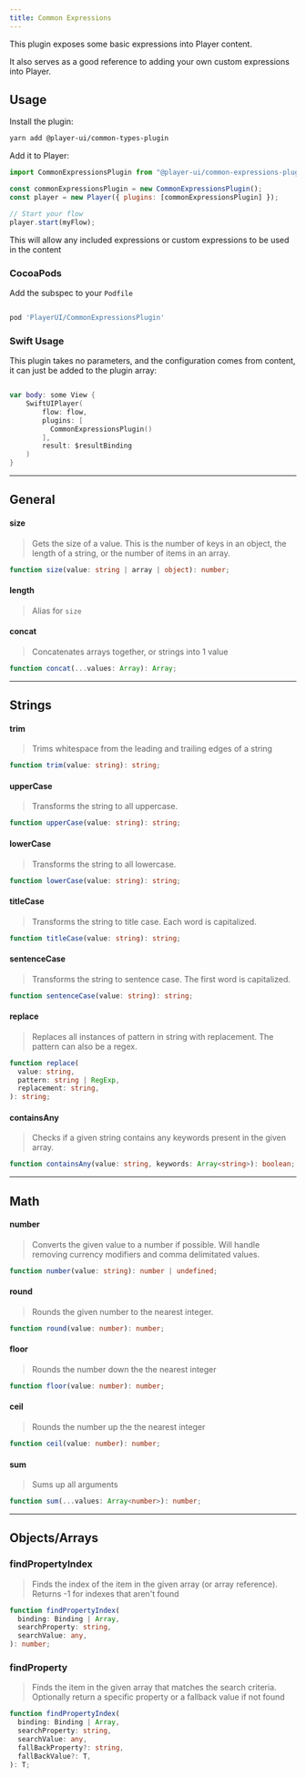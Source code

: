 ```yaml
---
title: Common Expressions
---
```



This plugin exposes some basic expressions into Player content.

It also serves as a good reference to adding your own custom expressions into Player.

## Usage

<PlatformTabs>
  <Fragment slot='core'>

Install the plugin:

```bash
yarn add @player-ui/common-types-plugin
```

Add it to Player:

```js
import CommonExpressionsPlugin from "@player-ui/common-expressions-plugin";

const commonExpressionsPlugin = new CommonExpressionsPlugin();
const player = new Player({ plugins: [commonExpressionsPlugin] });

// Start your flow
player.start(myFlow);
```

This will allow any included expressions or custom expressions to be used in the content

  </Fragment>

<Fragment slot='ios'>

### CocoaPods

Add the subspec to your `Podfile`

```ruby

pod 'PlayerUI/CommonExpressionsPlugin'

```

### Swift Usage

This plugin takes no parameters, and the configuration comes from content, it can just be added to the plugin array:

```swift

var body: some View {
    SwiftUIPlayer(
        flow: flow,
        plugins: [
          CommonExpressionsPlugin()
        ],
        result: $resultBinding
    )
}
```

</Fragment>

</PlatformTabs>

---

## General

#### size

> Gets the size of a value. This is the number of keys in an object, the length of a string, or the number of items in an array.

```ts
function size(value: string | array | object): number;
```

#### length

> Alias for `size`

#### concat

> Concatenates arrays together, or strings into 1 value

```ts
function concat(...values: Array): Array;
```

---

## Strings

#### trim

> Trims whitespace from the leading and trailing edges of a string

```ts
function trim(value: string): string;
```

#### upperCase

> Transforms the string to all uppercase.

```ts
function upperCase(value: string): string;
```

#### lowerCase

> Transforms the string to all lowercase.

```ts
function lowerCase(value: string): string;
```

#### titleCase

> Transforms the string to title case. Each word is capitalized.

```ts
function titleCase(value: string): string;
```

#### sentenceCase

> Transforms the string to sentence case. The first word is capitalized.

```ts
function sentenceCase(value: string): string;
```

#### replace

> Replaces all instances of pattern in string with replacement. The pattern can also be a regex.

```ts
function replace(
  value: string,
  pattern: string | RegExp,
  replacement: string,
): string;
```

#### containsAny

> Checks if a given string contains any keywords present in the given array.

```ts
function containsAny(value: string, keywords: Array<string>): boolean;
```

---

## Math

#### number

> Converts the given value to a number if possible. Will handle removing currency modifiers and comma delimitated values.

```ts
function number(value: string): number | undefined;
```

#### round

> Rounds the given number to the nearest integer.

```ts
function round(value: number): number;
```

#### floor

> Rounds the number down the the nearest integer

```ts
function floor(value: number): number;
```

#### ceil

> Rounds the number up the the nearest integer

```ts
function ceil(value: number): number;
```

#### sum

> Sums up all arguments

```ts
function sum(...values: Array<number>): number;
```

---

## Objects/Arrays

### findPropertyIndex

> Finds the index of the item in the given array (or array reference). Returns -1 for indexes that aren't found

```ts
function findPropertyIndex(
  binding: Binding | Array,
  searchProperty: string,
  searchValue: any,
): number;
```

### findProperty

> Finds the item in the given array that matches the search criteria. Optionally return a specific property or a fallback value if not found

```ts
function findPropertyIndex(
  binding: Binding | Array,
  searchProperty: string,
  searchValue: any,
  fallBackProperty?: string,
  fallBackValue?: T,
): T;
```
